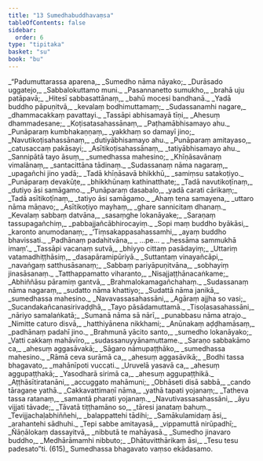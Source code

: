```yaml
---
title: "13 Sumedhabuddhavaṃsa"
tableOfContents: false
sidebar:
  order: 6
type: "tipitaka"
basket: "su"
book: "bu"
---
```



<DynamicBreadcrumb />

<Division number="1" book="bu">

<Paragraph number="598" type="verses" book="bu">
_“Padumuttarassa aparena,_  
_Sumedho nāma nāyako;_  
_Durāsado uggatejo,_  
_Sabbalokuttamo muni._  

</Paragraph>

</Division>
<Division number="2" book="bu">

<Paragraph number="599" type="verses" book="bu">
_Pasannanetto sumukho,_  
_brahā uju patāpavā;_  
_Hitesī sabbasattānaṃ,_  
_bahū mocesi bandhanā._  

</Paragraph>

</Division>
<Division number="3" book="bu">

<Paragraph number="600" type="verses" book="bu">
_Yadā buddho pāpuṇitvā,_  
_kevalaṃ bodhimuttamaṃ;_  
_Sudassanamhi nagare,_  
_dhammacakkaṃ pavattayi._  

</Paragraph>

</Division>
<Division number="4" book="bu">

<Paragraph number="601" type="verses" book="bu">
_Tassāpi abhisamayā tīṇi,_  
_Ahesuṃ dhammadesane;_  
_Koṭisatasahassānaṃ,_  
_Paṭhamābhisamayo ahu._  

</Paragraph>

</Division>
<Division number="5" book="bu">

<Paragraph number="602" type="verses" book="bu">
_Punāparaṃ kumbhakaṇṇaṃ,_  
_yakkhaṃ so damayī jino;_  
_Navutikoṭisahassānaṃ,_  
_dutiyābhisamayo ahu._  

</Paragraph>

</Division>
<Division number="6" book="bu">

<Paragraph number="603" type="verses" book="bu">
_Punāparaṃ amitayaso,_  
_catusaccaṃ pakāsayi;_  
_Asītikoṭisahassānaṃ,_  
_tatiyābhisamayo ahu._  

</Paragraph>

</Division>
<Division number="7" book="bu">

<Paragraph number="604" type="verses" book="bu">
_Sannipātā tayo āsuṃ,_  
_sumedhassa mahesino;_  
_Khīṇāsavānaṃ vimalānaṃ,_  
_santacittāna tādinaṃ._  

</Paragraph>

</Division>
<Division number="8" book="bu">

<Paragraph number="605" type="verses" book="bu">
_Sudassanaṃ nāma nagaraṃ,_  
_upagañchi jino yadā;_  
_Tadā khīṇāsavā bhikkhū,_  
_samiṃsu satakoṭiyo._  

</Paragraph>

</Division>
<Division number="9" book="bu">

<Paragraph number="606" type="verses" book="bu">
_Punāparaṃ devakūṭe,_  
_bhikkhūnaṃ kathinatthate;_  
_Tadā navutikoṭīnaṃ,_  
_dutiyo āsi samāgamo._  

</Paragraph>

</Division>
<Division number="10" book="bu">

<Paragraph number="607" type="verses" book="bu">
_Punāparaṃ dasabalo,_  
_yadā carati cārikaṃ;_  
_Tadā asītikoṭīnaṃ,_  
_tatiyo āsi samāgamo._  

</Paragraph>

</Division>
<Division number="11" book="bu">

<Paragraph number="608" type="verses" book="bu">
_Ahaṃ tena samayena,_  
_uttaro nāma māṇavo;_  
_Asītikoṭiyo mayhaṃ,_  
_ghare sannicitaṃ dhanaṃ._  

</Paragraph>

</Division>
<Division number="12" book="bu">

<Paragraph number="609" type="verses" book="bu">
_Kevalaṃ sabbaṃ datvāna,_  
_sasaṃghe lokanāyake;_  
_Saraṇaṃ tassupagañchiṃ,_  
_pabbajjañcābhirocayiṃ._  

</Paragraph>

</Division>
<Division number="13" book="bu">

<Paragraph number="610" type="verses" book="bu">
_Sopi maṃ buddho byākāsi,_  
_karonto anumodanaṃ;_  
_‘Tiṃsakappasahassamhi,_  
_ayaṃ buddho bhavissati._  

</Paragraph>

</Division>
<Division number="14" book="bu">

<Paragraph number="611" type="verses" book="bu">
_Padhānaṃ padahitvāna,_  
_ …pe… _  
_hessāma sammukhā imaṃ’._  

</Paragraph>

</Division>
<Division number="15" book="bu">

<Paragraph number="612" type="verses" book="bu">
_Tassāpi vacanaṃ sutvā,_  
_bhiyyo cittaṃ pasādayiṃ;_  
_Uttariṃ vatamadhiṭṭhāsiṃ,_  
_dasapāramipūriyā._  

</Paragraph>

</Division>
<Division number="16" book="bu">

<Paragraph number="613" type="verses" book="bu">
_Suttantaṃ vinayañcāpi,_  
_navaṅgaṃ satthusāsanaṃ;_  
_Sabbaṃ pariyāpuṇitvāna,_  
_sobhayiṃ jinasāsanaṃ._  

</Paragraph>

</Division>
<Division number="17" book="bu">

<Paragraph number="614" type="verses" book="bu">
_Tatthappamatto viharanto,_  
_Nisajjaṭṭhānacaṅkame;_  
_Abhiññāsu pāramiṃ gantvā,_  
_Brahmalokamagañchahaṃ._  

</Paragraph>

</Division>
<Division number="18" book="bu">

<Paragraph number="615" type="verses" book="bu">
_Sudassanaṃ nāma nagaraṃ,_  
_sudatto nāma khattiyo;_  
_Sudattā nāma janikā,_  
_sumedhassa mahesino._  

</Paragraph>

</Division>
<Division number="19" book="bu">

<Paragraph number="616" type="verses" book="bu">
_Navavassasahassāni,_  
_Agāraṃ ajjha so vasi;_  
_Sucandakañcanasirivaḍḍhā,_  
_Tayo pāsādamuttamā._  

</Paragraph>

</Division>
<Division number="20" book="bu">

<Paragraph number="617" type="verses" book="bu">
_Tisoḷasasahassāni,_  
_nāriyo samalaṅkatā;_  
_Sumanā nāma sā nārī,_  
_punabbasu nāma atrajo._  

</Paragraph>

</Division>
<Division number="21" book="bu">

<Paragraph number="618" type="verses" book="bu">
_Nimitte caturo disvā,_  
_hatthiyānena nikkhami;_  
_Anūnakaṃ aḍḍhamāsaṃ,_  
_padhānaṃ padahī jino._  

</Paragraph>

</Division>
<Division number="22" book="bu">

<Paragraph number="619" type="verses" book="bu">
_Brahmunā yācito santo,_  
_sumedho lokanāyako;_  
_Vatti cakkaṃ mahāvīro,_  
_sudassanuyyānamuttame._  

</Paragraph>

</Division>
<Division number="23" book="bu">

<Paragraph number="620" type="verses" book="bu">
_Saraṇo sabbakāmo ca,_  
_ahesuṃ aggasāvakā;_  
_Sāgaro nāmupaṭṭhāko,_  
_sumedhassa mahesino._  

</Paragraph>

</Division>
<Division number="24" book="bu">

<Paragraph number="621" type="verses" book="bu">
_Rāmā ceva surāmā ca,_  
_ahesuṃ aggasāvikā;_  
_Bodhi tassa bhagavato,_  
_mahānīpoti vuccati._  

</Paragraph>

</Division>
<Division number="25" book="bu">

<Paragraph number="622" type="verses" book="bu">
_Uruvelā yasavā ca,_  
_ahesuṃ aggupaṭṭhakā;_  
_Yasodharā sirimā ca,_  
_ahesuṃ aggupaṭṭhikā._  

</Paragraph>

</Division>
<Division number="26" book="bu">

<Paragraph number="623" type="verses" book="bu">
_Aṭṭhāsītiratanāni,_  
_accuggato mahāmuni;_  
_Obhāseti disā sabbā,_  
_cando tāragaṇe yathā._  

</Paragraph>

</Division>
<Division number="27" book="bu">

<Paragraph number="624" type="verses" book="bu">
_Cakkavattimaṇī nāma,_  
_yathā tapati yojanaṃ;_  
_Tatheva tassa ratanaṃ,_  
_samantā pharati yojanaṃ._  

</Paragraph>

</Division>
<Division number="28" book="bu">

<Paragraph number="625" type="verses" book="bu">
_Navutivassasahassāni,_  
_āyu vijjati tāvade;_  
_Tāvatā tiṭṭhamāno so,_  
_tāresi janataṃ bahuṃ._  

</Paragraph>

</Division>
<Division number="29" book="bu">

<Paragraph number="626" type="verses" book="bu">
_Tevijjachaḷabhiññehi,_  
_balappattehi tādihi;_  
_Samākulamidaṃ āsi,_  
_arahantehi sādhuhi._  

</Paragraph>

</Division>
<Division number="30" book="bu">

<Paragraph number="627" type="verses" book="bu">
_Tepi sabbe amitayasā,_  
_vippamuttā nirūpadhī;_  
_Ñāṇālokaṃ dassayitvā,_  
_nibbutā te mahāyasā._  

</Paragraph>

</Division>
<Division number="31" book="bu">

<Paragraph number="628" type="verses" book="bu">
_Sumedho jinavaro buddho,_  
_Medhārāmamhi nibbuto;_  
_Dhātuvitthārikaṃ āsi,_  
_Tesu tesu padesato”ti. (615)_  


</Paragraph>
</Division>

<Paragraph number="629" type="center" book="bu">
Sumedhassa bhagavato vaṃso ekādasamo.
</Paragraph>